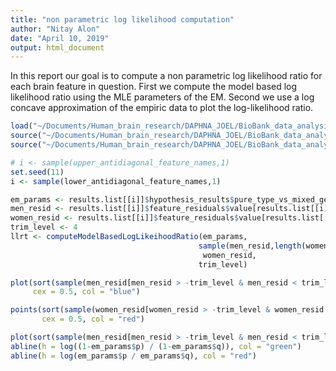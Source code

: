 ```yaml
---
title: "non parametric log likelihood computation"
author: "Nitay Alon"
date: "April 10, 2019"
output: html_document
---
```


In this report our goal is to compute a non parametric log likelihood ratio for each brain feature in question. First we compute the model based log likelihood ratio using the MLE parameters of the EM. Second we use a log concave approximation of the empiric data to plot the log-likelihood ratio.

```r
load("~/Documents/Human_brain_research/DAPHNA_JOEL/BioBank_data_analysis/New_Analysis_Method/Residuals_analysis_methods/Results/New_analysis_method_results_normalized.RData")
source("~/Documents/Human_brain_research/DAPHNA_JOEL/BioBank_data_analysis/New_Analysis_Method/Residuals_analysis_methods/convert_em_probs_to_pq_space.R")
source("~/Documents/Human_brain_research/DAPHNA_JOEL/BioBank_data_analysis/New_Analysis_Method/Residuals_analysis_methods/merge_data_frames_by_column_names.R")
```

```r
# i <- sample(upper_antidiagonal_feature_names,1)
set.seed(11)
i <- sample(lower_antidiagonal_feature_names,1)

em_params <- results.list[[i]]$hypothesis_results$pure_type_vs_mixed_gender_em_results$alternative_hypothesis$m_parameters
men_resid <- results.list[[i]]$feature_residuals$value[results.list[[i]]$feature_residuals$sex == 0]
women_resid <- results.list[[i]]$feature_residuals$value[results.list[[i]]$feature_residuals$sex == 1]
trim_level <- 4
llrt <- computeModelBasedLogLikeihoodRatio(em_params,
                                          sample(men_resid,length(women_resid)),
                                           women_resid,
                                          trim_level)

plot(sort(sample(men_resid[men_resid > -trim_level & men_resid < trim_level],length(llrt$men_likelihood))), llrt$men_likelihood,
     cex = 0.5, col = "blue")

points(sort(sample(women_resid[women_resid > -trim_level & women_resid < trim_level],length(llrt$women_likelihood))), llrt$women_likelihood,
       cex = 0.5, col = "red")

plot(sort(sample(men_resid[men_resid > -trim_level & men_resid < trim_level],length(llrt$llrt))), llrt$llrt)
abline(h = log((1-em_params$p) / (1-em_params$q)), col = "green")
abline(h = log(em_params$p / em_params$q), col = "red")
```

